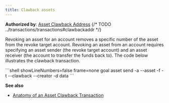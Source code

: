 ```yaml
---
title: Clawback assets
---
```



**Authorized by**: [Asset Clawback Address](FUTURELINK)
{/* TODO ../transactions/transactions#clawbackaddr */}

Revoking an asset for an account removes a specific number of the asset from the revoke target account. Revoking an asset from an account requires specifying an asset sender (the revoke target account) and an asset receiver (the account to transfer the funds back to). The code below illustrates the clawback transaction.

<Tabs syncKey='lang'>
  <TabItem label='Python' icon='seti:python'>
  	<RemoteCode
      src='https://raw.githubusercontent.com/algorandfoundation/devportal-code-examples/refs/heads/main/projects/python-examples/algokit_utils_py_examples/assets(ASA)/asset_clawback.py'      
      snippet='ASSET_CLAWBACK_TRANSACTION'
      lang='py'
      title='Asset Clawback Transaction'
      frame='none'
    />
  </TabItem>
  <TabItem label='JavaScript' icon='seti:typescript'>
    <RemoteCode
      src='https://raw.githubusercontent.com/algorandfoundation/devportal-code-examples/refs/heads/main/projects/typescript-examples/algokit-utils-ts/assets/asset-clawback.ts'      
      snippet='ASSET_CLAWBACK_TRANSACTION'
      lang='py'
      title='Asset Clawback Transaction'
      frame='none'
    />
  </TabItem>
  <TabItem label='Goal' icon='seti:laptop'>
    ```shell showLineNumbers=false frame=none
    goal asset send -a <amount-to-revoke> --asset <asset-name> -f <address-of-revoke-target> -t <address-to-send-assets-to> --clawback <clawback-address> --creator <creator-address> -d data
    ```
  </TabItem>
</Tabs>

**See also**

- [Anatomy of an Asset Clawback Transaction](/concepts/transactions/types#revoke-an-asset)
